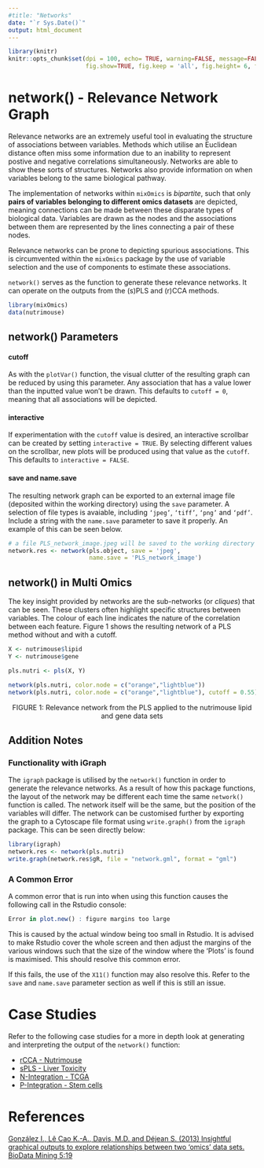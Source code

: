 ---
#title: "Networks"
date: "`r Sys.Date()`"
output: html_document
---
```{r global_options, include=FALSE}
library(knitr)
knitr::opts_chunk$set(dpi = 100, echo= TRUE, warning=FALSE, message=FALSE, #dev = 'jpeg',
                      fig.show=TRUE, fig.keep = 'all', fig.height= 6, fig.width=7)
```
# **network()** - Relevance Network Graph

Relevance networks are an extremely useful tool in evaluating the structure of associations between variables. Methods which utilise an Euclidean distance often miss some information due to an inability to represent postive and negative correlations simultaneously. Networks are able to show these sorts of structures. Networks also provide information on when variables belong to the same biological pathway.

The implementation of networks within `mixOmics` is *bipartite*, such that only **pairs of variables belonging to different omics datasets** are depicted, meaning connections can be made between these disparate types of biological data. Variables are drawn as the nodes and the associations between them are represented by the lines connecting a pair of these nodes. 

Relevance networks can be prone to depicting spurious associations. This is circumvented within the `mixOmics` package by the use of variable selection and the use of components to estimate these associations. 

`network()` serves as the function to generate these relevance networks. It can operate on the outputs from the (s)PLS and (r)CCA methods. 

```{r}
library(mixOmics)
data(nutrimouse)
```

## **network()** Parameters

#### **cutoff** 
As with the `plotVar()` function, the visual clutter of the resulting graph can be reduced by using this parameter. Any association that has a value lower than the inputted value won't be drawn. This defaults to `cutoff = 0`, meaning that all associations will be depicted. 

#### **interactive**
If experimentation with the `cutoff` value is desired, an interactive scrollbar can be created by setting `interactive = TRUE`. By selecting different values on the scrollbar, new plots will be produced using that value as the `cutoff`. This defaults to `interactive = FALSE`.

#### **save** and **name.save** 
The resulting network graph can be exported to an external image file (deposited within the working directory) using the `save` parameter. A selection of file types is avaiable, including `‘jpeg’`, `‘tiff’`, `‘png’` and `‘pdf’`. Include a string with the `name.save` parameter to save it properly. An example of this can be seen below.

``` {r, eval = FALSE}
# a file PLS_network_image.jpeg will be saved to the working directory
network.res <- network(pls.object, save = 'jpeg', 
                       name.save = 'PLS_network_image') 
```

## **network()** in Multi Omics

The key insight provided by networks are the sub-networks (or *cliques*) that can be seen. These clusters often highlight specific structures between variables. The colour of each line indicates the nature of the correlation between each feature. Figure 1 shows the resulting network of a PLS method without and with a cutoff.

``` {r, fig.show = "hold", out.width = "49%"}
X <- nutrimouse$lipid
Y <- nutrimouse$gene

pls.nutri <- pls(X, Y)

network(pls.nutri, color.node = c("orange","lightblue"))
network(pls.nutri, color.node = c("orange","lightblue"), cutoff = 0.55)
```

<p style="text-align: center;">FIGURE 1: Relevance network from the PLS applied to the nutrimouse lipid and gene data sets</p>

## Addition Notes

### Functionality with **iGraph**
The `igraph` package is utilised by the `network()` function in order to generate the relevance networks. As a result of how this package functions, the layout of the network may be different each time the same `network()` function is called. The network itself will be the same, but the position of the variables will differ. The network can be customised further by exporting the graph to a Cytoscape file format using `write.graph()` from the `igraph` package. This can be seen directly below:

``` {r, eval = FALSE}
library(igraph)
network.res <- network(pls.nutri)
write.graph(network.res$gR, file = "network.gml", format = "gml")
```

### A Common Error
A common error that is run into when using this function causes the following call in the Rstudio console:
``` {r, eval = FALSE}
Error in plot.new() : figure margins too large
```
This is caused by the actual window being too small in Rstudio. It is advised to make Rstudio cover the whole screen and then adjust the margins of the various windows such that the size of the window where the 'Plots' is found is maximised. This should resolve this common error.

If this fails, the use of the `X11()` function may also resolve this. Refer to the `save` and `name.save` parameter section as well if this is still an issue.


# Case Studies

Refer to the following case studies for a more in depth look at generating and interpreting the output of the `network()` function:

- [rCCA - Nutrimouse](http://mixomics.org/rcca-nutrimouse/)
- [sPLS - Liver Toxicity](http://mixomics.org/case-studies/spls-liver-toxicity/)
- [N-Integration - TCGA](http://mixomics.org/mixdiablo/diablo-tcga-case-study/)
- [P-Integration - Stem cells](http://mixomics.org/mixmint/mint-stem-cells-case-study/)


# References

[González I., Lê Cao K.-A., Davis, M.D. and Déjean S. (2013) Insightful graphical outputs to explore relationships between two ‘omics’ data sets. BioData Mining 5:19](http://mixomics.org/wp-content/uploads/2012/03/Visualising_JDataMining.pdf)

